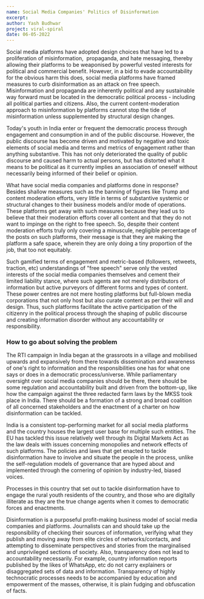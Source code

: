 ```yaml
---
name: Social Media Companies' Politics of Disinformation
excerpt: 
author: Yash Budhwar
project: viral-spiral
date: 06-05-2022
---
```




Social media platforms have adopted design choices that have led to a proliferation of misinformation,  propaganda, and hate messaging, thereby allowing their platforms to be weaponised by powerful vested interests for political and commercial benefit. However, in a bid to evade accountability for the obvious harm this does, social media platforms have framed measures to curb disinformation as an attack on free speech. Misinformation and propaganda are inherently political and any sustainable way forward must be located in the democratic political process - including all political parties and citizens. Also, the current content-moderation approach to misinformation by platforms cannot stop the tide of misinformation unless supplemented by structural design changes.

Today's youth in India enter or frequent the democratic process through engagement and consumption in and of the public discourse. However, the public discourse has become driven and motivated by negative and toxic elements of social media and terms and metrics of engagement rather than anything substantive. This has not only deteriorated the quality of public discourse and caused harm to actual persons, but has distorted what it means to be political as it currently implies an association of oneself without necessarily being informed of their belief or opinion.

What have social media companies and platforms done in response? Besides shallow measures such as the banning of figures like Trump and content moderation efforts, very little in terms of substantive systemic or structural changes to their business models and/or mode of operations. These platforms get away with such measures because they lead us to believe that their moderation efforts cover all content and that they do not want to impinge on the right to free speech. So, despite their content moderation efforts truly only covering a minuscule, negligible percentage of the posts on such platforms, their message is that they are making the platform a safe space, wherein they are only doing a tiny proportion of the job, that too not equitably.

Such gamified terms of engagement and metric-based (followers, retweets, traction, etc) understandings of "free speech" serve only the vested interests of the social media companies themselves and cement their limited liability stance, where such agents are not merely distributors of information but active purveyors of different forms and types of content. These power centres are not mere hosting platforms but full-blown media corporations that not only host but also curate content as per their will and design. Thus, such platforms facilitate the active participation of the citizenry in the political process through the shaping of public discourse and creating information disorder without any accountability or responsibility.

### How to go about solving the problem

The RTI campaign in India began at the grassroots in a village and mobilised upwards and expansively from there towards dissemination and awareness of one's right to information and the responsibilities one has for what one says or does in a democratic process/universe. While parliamentary oversight over social media companies should be there, there should be some regulation and accountability built and driven from the bottom-up, like how the campaign against the three redacted farm laws by the MKSS took place in India. There should be a formation of a strong and broad coalition of all concerned stakeholders and the enactment of a charter on how disinformation can be tackled.

India is a consistent top-performing market for all social media platforms and the country houses the largest user base for multiple such entities. The EU has tackled this issue relatively well through its Digital Markets Act as the law deals with issues concerning monopolies and network effects of such platforms. The policies and laws that get enacted to tackle disinformation have to involve and situate the people in the process, unlike the self-regulation models of governance that are hyped about and implemented through the cornering of opinion by industry-led, biased voices.

Processes in this country that set out to tackle disinformation have to engage the rural youth residents of the country, and those who are digitally illiterate as they are the true change agents when it comes to democratic forces and enactments.

Disinformation is a purposeful profit-making business model of social media companies and platforms. Journalists can and should take up the responsibility of checking their sources of information, verifying what they publish and moving away from elite circles of networks/contacts, and attempting to disseminate perspectives and stories from the marginalised and unprivileged sections of society. Also, transparency does not lead to accountability necessarily. For example, country information reports published by the likes of WhatsApp, etc do not carry explainers or disaggregated sets of data and information. Transparency of highly technocratic processes needs to be accompanied by education and empowerment of the masses, otherwise, it is plain fudging and obfuscation of facts.
